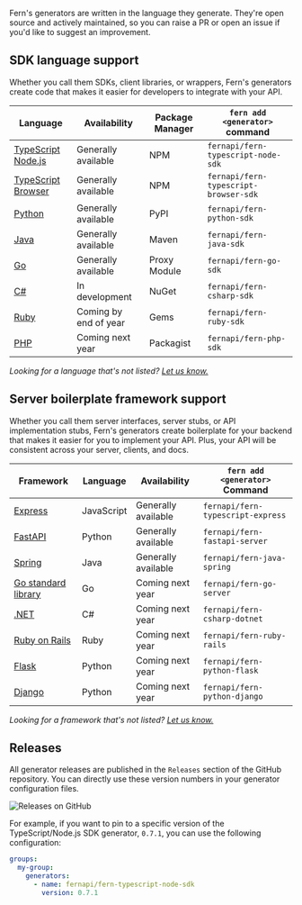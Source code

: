 Fern's generators are written in the language they generate. They're open source and actively maintained, so you can raise a PR or open an issue if you'd like to suggest an improvement.

## SDK language support

Whether you call them SDKs, client libraries, or wrappers, Fern's generators create code that makes it easier for developers to integrate with your API.

| Language                                                                                               | Availability          | Package Manager | `fern add <generator>` command        |
| ------------------------------------------------------------------------------------------------------ | --------------------- | --------------- | ------------------------------------- |
| [TypeScript Node.js](https://docs.buildwithfern.com/generate-sd-ks/generators/type-script-node-js-sdk) | Generally available   | NPM             | `fernapi/fern-typescript-node-sdk`    |
| [TypeScript Browser](https://docs.buildwithfern.com/generate-sd-ks/generators/type-script-browser-sdk) | Generally available   | NPM             | `fernapi/fern-typescript-browser-sdk` |
| [Python](https://docs.buildwithfern.com/generate-sd-ks/generators/python-sdk)                          | Generally available   | PyPI            | `fernapi/fern-python-sdk`             |
| [Java](https://docs.buildwithfern.com/generate-sd-ks/generators/java-sdk)                              | Generally available   | Maven           | `fernapi/fern-java-sdk`               |
| [Go](https://docs.buildwithfern.com/generate-sd-ks/generators/go-sdk)                                  | Generally available   | Proxy Module    | `fernapi/fern-go-sdk`                 |
| [C#](https://docs.buildwithfern.com/generate-sd-ks/generators/c-sdk)                                   | In development        | NuGet           | `fernapi/fern-csharp-sdk`             |
| [Ruby](https://docs.buildwithfern.com/generate-sd-ks/generators/ruby-sdk)                              | Coming by end of year | Gems            | `fernapi/fern-ruby-sdk`               |
| [PHP](https://docs.buildwithfern.com/generate-sd-ks/generators/php-sdk)                                | Coming next year      | Packagist       | `fernapi/fern-php-sdk`                |

_Looking for a language that's not listed? [Let us know.](https://github.com/fern-api/fern/issues/new?title=%5BLanguage%20Request%5D%20)_

## Server boilerplate framework support

Whether you call them server interfaces, server stubs, or API implementation stubs, Fern's generators create boilerplate for your backend that makes it easier for you to implement your API. Plus, your API will be consistent across your server, clients, and docs.

| Framework                                                                                           | Language   | Availability        | `fern add <generator>` Command         |
| --------------------------------------------------------------------------------------------------- | ---------- | ------------------- | -------------------------------------- |
| [Express](https://docs.buildwithfern.com/server-boilerplate/server-boilerplate/express-js)          | JavaScript | Generally available | `fernapi/fern-typescript-express`      |
| [FastAPI](https://docs.buildwithfern.com/server-boilerplate/server-boilerplate/fast-api)            | Python     | Generally available | `fernapi/fern-fastapi-server`          |
| [Spring](https://docs.buildwithfern.com/server-boilerplate/server-boilerplate/spring)               | Java       | Generally available | `fernapi/fern-java-spring`             |
| [Go standard library](https://docs.buildwithfern.com/server-boilerplate/server-boilerplate/go)      | Go         | Coming next year    | `fernapi/fern-go-server`               |
| [.NET](https://docs.buildwithfern.com/server-boilerplate/server-boilerplate/dotnet)                 | C#         | Coming next year    | `fernapi/fern-csharp-dotnet`           |
| [Ruby on Rails](https://docs.buildwithfern.com/server-boilerplate/server-boilerplate/ruby-on-rails) | Ruby       | Coming next year    | `fernapi/fern-ruby-rails`              |
| [Flask](https://docs.buildwithfern.com/server-boilerplate/server-boilerplate/flask)                 | Python     | Coming next year    | `fernapi/fern-python-flask`            |
| [Django](https://docs.buildwithfern.com/server-boilerplate/server-boilerplate/django)               | Python     | Coming next year    | `fernapi/fern-python-django`           |


_Looking for a framework that's not listed? [Let us know.](https://github.com/fern-api/fern/issues/new?title=%5BFramework%20Request%5D%20)_

## Releases

All generator releases are published in the `Releases` section of the GitHub repository. You can directly use these version numbers in your generator configuration files.

![Releases on GitHub](https://fern-image-hosting.s3.amazonaws.com/releases-github.png)

For example, if you want to pin to a specific version of the TypeScript/Node.js SDK generator, `0.7.1`, you can use the following configuration:

```yaml
groups:
  my-group:
    generators:
      - name: fernapi/fern-typescript-node-sdk
        version: 0.7.1
```
